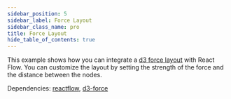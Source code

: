 ```yaml
---
sidebar_position: 5
sidebar_label: Force Layout
sidebar_class_name: pro
title: Force Layout
hide_table_of_contents: true
---
```



This example shows how you can integrate a [d3 force layout](https://github.com/d3/d3-force) with React Flow. You can customize the layout by setting the strength of the force and the distance between the nodes.

Dependencies: [reactflow](https://www.npmjs.com/package/reactflow), [d3-force](https://www.npmjs.com/package/d3-force)

<ProExampleViewer slug="force-layout" />
